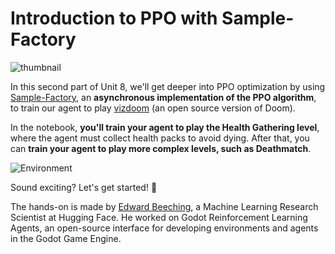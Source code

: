 # Introduction to PPO with Sample-Factory

<img src="https://huggingface.co/datasets/huggingface-deep-rl-course/course-images/resolve/main/en/unit9/thumbnail2.png" alt="thumbnail"/>

In this second part of Unit 8, we'll get deeper into PPO optimization by using [Sample-Factory](https://samplefactory.dev/), an **asynchronous implementation of the PPO algorithm**, to train our agent to play [vizdoom](https://vizdoom.cs.put.edu.pl/) (an open source version of Doom).

In the notebook, **you'll train your agent to play the Health Gathering level**, where the agent must collect health packs to avoid dying. After that, you can **train your agent to play more complex levels, such as Deathmatch**.

<img src="https://huggingface.co/datasets/huggingface-deep-rl-course/course-images/resolve/main/en/unit10/environments.png" alt="Environment"/>

Sound exciting? Let's get started! 🚀

The hands-on is made by [Edward Beeching](https://twitter.com/edwardbeeching), a Machine Learning Research Scientist at Hugging Face. He worked on Godot Reinforcement Learning Agents, an open-source interface for developing environments and agents in the Godot Game Engine.
